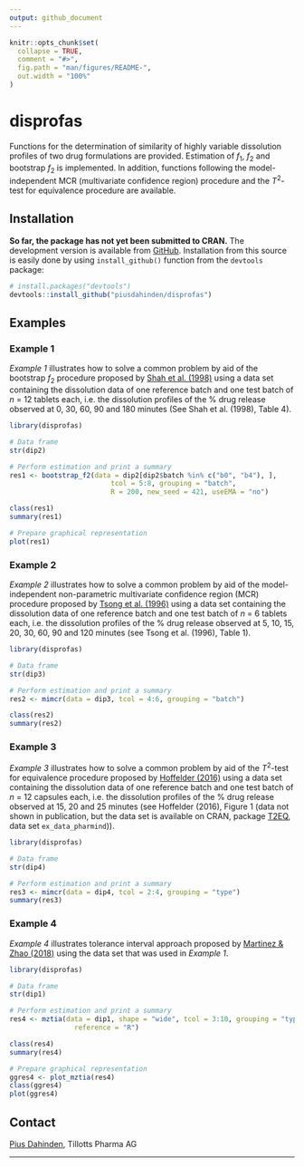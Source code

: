 ```yaml
---
output: github_document
---
```


<!-- README.md is generated from README.Rmd. Please edit that file -->

```r
knitr::opts_chunk$set(
  collapse = TRUE,
  comment = "#>",
  fig.path = "man/figures/README-",
  out.width = "100%"
)
```

# disprofas

<!-- badges: start -->
<!-- badges: end -->

Functions for the determination of similarity of highly variable dissolution profiles of two drug formulations are provided. Estimation of *f*~1~, *f*~2~ and bootstrap *f*~2~ is implemented. In addition, functions following the model-independent MCR (multivariate confidence region) procedure and the *T*^2^-test for equivalence procedure are available.

## Installation

**So far, the package has not yet been submitted to CRAN.** The development version is available from [GitHub](https://github.com/piusdahinden/disprofas). Installation from this source is easily done by using `install_github()` function from the `devtools` package:

``` r
# install.packages("devtools")
devtools::install_github("piusdahinden/disprofas")
```

## Examples

### Example 1
*Example 1* illustrates how to solve a common problem by aid of the bootstrap *f*~2~ procedure proposed by [Shah et al. (1998)](https://doi.org/10.1023/A:1011976615750) using a data set containing the dissolution data of one reference batch and one test batch of *n* = 12 tablets each, i.e. the dissolution profiles of the % drug release observed at 0, 30, 60, 90 and 180 minutes (See Shah et al. (1998), Table 4).

``` r
library(disprofas)

# Data frame
str(dip2)

# Perform estimation and print a summary
res1 <- bootstrap_f2(data = dip2[dip2$batch %in% c("b0", "b4"), ],
                         tcol = 5:8, grouping = "batch",
                         R = 200, new_seed = 421, useEMA = "no")

class(res1)
summary(res1)

# Prepare graphical representation
plot(res1)
```


### Example 2
*Example 2* illustrates how to solve a common problem by aid of the model-independent non-parametric multivariate confidence region (MCR) procedure proposed by [Tsong et al. (1996)](https://doi.org/10.1177/009286159603000427) using a data set containing the dissolution data of one reference batch and one test batch of *n* = 6 tablets each, i.e. the dissolution profiles of the % drug release observed at 5, 10, 15, 20, 30, 60, 90 and 120 minutes (see Tsong et al. (1996), Table 1).

``` r
library(disprofas)

# Data frame
str(dip3)

# Perform estimation and print a summary
res2 <- mimcr(data = dip3, tcol = 4:6, grouping = "batch")

class(res2)
summary(res2)
```


### Example 3
*Example 3* illustrates how to solve a common problem by aid of the *T*^2^-test for equivalence procedure proposed by [Hoffelder (2016)](https://www.ecv.de/suse_item.php?suseId=Z|pi|8430) using a data set containing the dissolution data of one reference batch and one test batch of *n* = 12 capsules each, i.e. the dissolution profiles of the % drug release observed at 15, 20 and 25 minutes (see Hoffelder (2016), Figure 1 (data not shown in publication, but the data set is available on CRAN, package [T2EQ](https://CRAN.R-project.org/package=T2EQ), data set `ex_data_pharmind`)).

``` r
library(disprofas)

# Data frame
str(dip4)

# Perform estimation and print a summary
res3 <- mimcr(data = dip4, tcol = 2:4, grouping = "type")
summary(res3)
```


### Example 4
*Example 4* illustrates tolerance interval approach proposed by [Martinez & Zhao (2018)](https://doi.org/10.1208/s12248-018-0238-1) using the data set that was used in *Example 1*.

``` r
library(disprofas)

# Data frame
str(dip1)

# Perform estimation and print a summary
res4 <- mztia(data = dip1, shape = "wide", tcol = 3:10, grouping = "type",
                reference = "R")

class(res4)
summary(res4)

# Prepare graphical representation
ggres4 <- plot_mztia(res4)
class(ggres4)
plot(ggres4)
```


## Contact
[Pius Dahinden](https://github.com/piusdahinden), Tillotts Pharma AG


---
